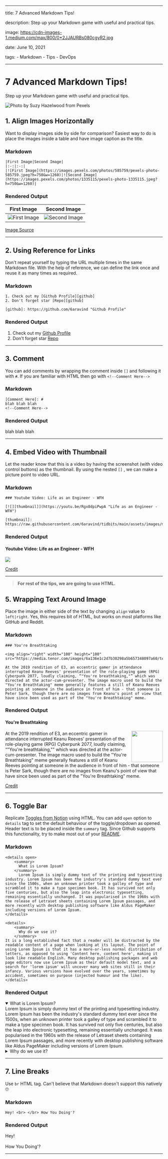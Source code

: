 ------------------------------------------------------------------------
title: 7 Advanced Markdown Tips! 

description: Step up your Markdown game with useful and practical tips.

image: https://cdn-images-1.medium.com/max/800/0*2JJAURBs080cgyR2.jpg

date: June 10, 2021

tags:
	- Markdown
	- Tips
	- DevOps


------------------------------------------------------------------------


 
# 7 Advanced Markdown Tips! 

Step up your Markdown game with useful and practical tips. 

![Photo by [Suzy
Hazelwood](https://www.pexels.com/photo/black-typewriter-machine-typing-on-white-printer-paper-1303835/)
from Pexels](https://cdn-images-1.medium.com/max/800/0*2JJAURBs080cgyR2.jpg)

## 1. Align Images Horizontally

Want to display images side by side for comparison? Easiest way to do is place the images inside a table and have image caption as the title.

### Markdown

```
|First Image|Second Image|
|:-:|:-:|
|![First Image](https://images.pexels.com/photos/585759/pexels-photo-585759.jpeg?h=750&w=1260)|![Second Image](https://images.pexels.com/photos/1335115/pexels-photo-1335115.jpeg?h=750&w=1260)|
```

### Rendered Output

|First Image|Second Image|
|:-:|:-:|
|![First Image](https://images.pexels.com/photos/585759/pexels-photo-585759.jpeg?h=750&w=1260)|![Second Image](https://images.pexels.com/photos/1335115/pexels-photo-1335115.jpeg?h=750&w=1260)|

[Image Source](https://pexels.com)

---

## 2. Using Reference for Links

Don't repeat yourself by typing the URL multiple times in the same Markdown file. 
With the help of reference, we can define the link once and reuse it as many times as required.


### Markdown


```
1. Check out my [Github Profile][github]
2. Don't forget star [Repo][github]

[github]: https://github.com/6aravind "Github Profile"
```

### Rendered Output

1. Check out my [Github Profile][github]
2. Don't forget star [Repo][github]

[github]: https://github.com/6aravind "Github Profile"

---

## 3. Comment

You can add comments by wrapping the comment inside `[]` and following it with `#`. If you are familiar with HTML then go with `<!--Comment Here-->`

### Markdown

```
[Comment Here]: # 
blah blah blah
<!--Comment Here-->
```

### Rendered Output

[Comment Here]: # 
blah blah blah
<!--Comment Here-->

---

## 4. Embed Video with Thumbnail

Let the reader know that this is a video by having the screenshot (with video control buttons) as the thumbnail. By using the nested `[]` , we can make a picture point to video URL.

### Markdown

```
### Youtube Video: Life as an Engineer - WFH

[![][thumbnail]](https://youtu.be/Rgx8dpiPwpA "Life as an Engineer - WFH")

[thumbnail]: https://raw.githubusercontent.com/6aravind/tidbits/main/assets/images/markdown_Life%20as%20Engineer.png
```

### Rendered Output

#### Youtube Video: Life as an Engineer - WFH

[![][thumbnail]](https://youtu.be/Rgx8dpiPwpA "Life as an Engineer - WFH")

[thumbnail]: https://raw.githubusercontent.com/6aravind/tidbits/main/assets/images/markdown_Life%20as%20Engineer.png

[Credit](https://stackoverflow.com/a/29862696)

---

> **For rest of the tips, we are going to use HTML.**

## 5. Wrapping Text Around Image

Place the image in either side of the text by changing `align` value to `left|right`. Yes, this requires bit of HTML, but works on most platforms like GitHub and Reddit. 

### Markdown

```
### You're Breathtaking

<img align="right" width="100" height="100" src="https://media.tenor.com/images/6a136e1c2d7b30298a5b657348097a60/tenor.gif">

At the 2019 rendition of E3, an eccentric gamer in attendance interrupted Keanu Reeves' presentation of the role-playing game (RPG) Cyberpunk 2077, loudly claiming, “"You're breathtaking,"” which was directed at the actor-cum-presenter. The image macro used to build the "You're Breathtaking" meme generally features a still of Keanu Reeves pointing at someone in the audience in front of him - that someone is Peter Sark, though there are no images from Keanu's point of view that have since been used as part of the "You're Breathtaking" meme.
```

### Rendered Output

#### You're Breathtaking

<img align="right" width="100" height="100" src="https://media.tenor.com/images/6a136e1c2d7b30298a5b657348097a60/tenor.gif">

At the 2019 rendition of E3, an eccentric gamer in attendance interrupted Keanu Reeves' presentation of the role-playing game (RPG) Cyberpunk 2077, loudly claiming, “"You're breathtaking,"” which was directed at the actor-cum-presenter. The image macro used to build the "You're Breathtaking" meme generally features a still of Keanu Reeves pointing at someone in the audience in front of him - that someone is Peter Sark, though there are no images from Keanu's point of view that have since been used as part of the "You're Breathtaking" meme.


[Credit](https://github.com/DavidWells/advanced-markdown/blob/master/README.md#advanced-formatting-tips)

---


## 6. Toggle Bar

Replicate [Toggles from Notion](https://www.notion.so/Toggles-c720af26b4bd4789b736c140b2dc73fe) using HTML. You can add `open`  option to `details` tag to set the default behaviour of the toggle/dropdown as opened. Header text is to be placed inside the `summary` tag. 
Since Github supports this functionality, try to make most out of your [README](https://github.com/6aravind/tidbits).

### Markdown

```
<details open> 
    <summary> 
      What is Lorem Ipsum?
    </summary>
      Lorem Ipsum is simply dummy text of the printing and typesetting industry. Lorem Ipsum has been the industry's standard dummy text ever since the 1500s, when an unknown printer took a galley of type and scrambled it to make a type specimen book. It has survived not only five centuries, but also the leap into electronic typesetting, remaining essentially unchanged. It was popularised in the 1960s with the release of Letraset sheets containing Lorem Ipsum passages, and more recently with desktop publishing software like Aldus PageMaker including versions of Lorem Ipsum.
</details>

<details> 
    <summary> 
      Why do we use it?
    </summary>
It is a long established fact that a reader will be distracted by the readable content of a page when looking at its layout. The point of using Lorem Ipsum is that it has a more-or-less normal distribution of letters, as opposed to using 'Content here, content here', making it look like readable English. Many desktop publishing packages and web page editors now use Lorem Ipsum as their default model text, and a search for 'lorem ipsum' will uncover many web sites still in their infancy. Various versions have evolved over the years, sometimes by accident, sometimes on purpose (injected humour and the like).
</details>
```

### Rendered Output

<details open> 
    <summary> 
      What is Lorem Ipsum?
    </summary>
      Lorem Ipsum is simply dummy text of the printing and typesetting industry. Lorem Ipsum has been the industry's standard dummy text ever since the 1500s, when an unknown printer took a galley of type and scrambled it to make a type specimen book. It has survived not only five centuries, but also the leap into electronic typesetting, remaining essentially unchanged. It was popularised in the 1960s with the release of Letraset sheets containing Lorem Ipsum passages, and more recently with desktop publishing software like Aldus PageMaker including versions of Lorem Ipsum.
</details>

<details> 
    <summary> 
      Why do we use it?
    </summary>
It is a long established fact that a reader will be distracted by the readable content of a page when looking at its layout. The point of using Lorem Ipsum is that it has a more-or-less normal distribution of letters, as opposed to using 'Content here, content here', making it look like readable English. Many desktop publishing packages and web page editors now use Lorem Ipsum as their default model text, and a search for 'lorem ipsum' will uncover many web sites still in their infancy. Various versions have evolved over the years, sometimes by accident, sometimes on purpose (injected humour and the like).
</details>

---

## 7. Line Breaks

Use `br` HTML tag. Can't believe that Markdown doesn't support this natively 🙄

### Markdown

```
Hey! <br> </br> How You Doing'?
```

### Rendered Output

Hey! <br> </br> How You Doing'?


---

